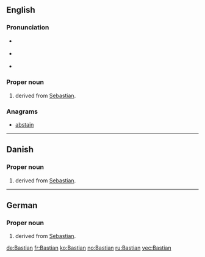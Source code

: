 {{also|bastian}}
==English==

===Pronunciation===
* {{a|RP}} {{IPA|/ˈbæstiən/|lang=en}}
* {{a|US}} {{IPA|/ˈbæstiən/|/ˈbæstʃən/|lang=en}}
* {{homophones|lang=en|bastion}}

===Proper noun===
{{en-proper noun}}

# {{given name|male|from=Ancient Greek}} derived from [[Sebastian]].

===Anagrams===
* [[abstain#English|abstain]]

----

==Danish==

===Proper noun===
{{da-proper noun}}

# {{given name|male|lang=da}} derived from [[Sebastian]].

----

==German==

===Proper noun===
{{head|de|proper noun}}

# {{given name|male|lang=de}} derived from [[Sebastian]].

[[de:Bastian]]
[[fr:Bastian]]
[[ko:Bastian]]
[[no:Bastian]]
[[ru:Bastian]]
[[vec:Bastian]]